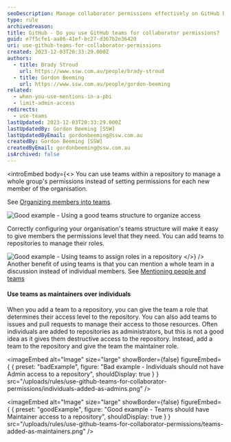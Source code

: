 ```yaml
---
seoDescription: Manage collaborator permissions effectively on GitHub by using teams to assign roles and control access levels.
type: rule
archivedreason:
title: GitHub - Do you use GitHub teams for collaborator permissions?
guid: e7f5cfe1-aa86-41ef-bc27-d367b2e36420
uri: use-github-teams-for-collaborator-permissions
created: 2023-12-03T20:33:29.000Z
authors:
  - title: Brady Stroud
    url: https://www.ssw.com.au/people/brady-stroud
  - title: Gordon Beeming
    url: https://www.ssw.com.au/people/gordon-beeming
related:
  - when-you-use-mentions-in-a-pbi
  - limit-admin-access
redirects:
  - use-teams
lastUpdated: 2023-12-03T20:33:29.000Z
lastUpdatedBy: Gordon Beeming [SSW]
lastUpdatedByEmail: gordonbeeming@ssw.com.au
createdBy: Gordon Beeming [SSW]
createdByEmail: gordonbeeming@ssw.com.au
isArchived: false
---
```


<introEmbed
  body={<>
You can use teams within a repository to manage a whole group's permissions instead of setting permissions for each new member of the organisation.

See [Organizing members into teams](https://docs.github.com/en/github/setting-up-and-managing-organizations-and-teams/organizing-members-into-teams).

![Good example - Using a good teams structure to organize access](/uploads/rules/use-github-teams-for-collaborator-permissions/GoodExampleUsingTeams.png)

Correctly configuring your organisation's teams structure will make it easy to give members the permissions level that they need. You can add teams to repositories to manage their roles.

![Good example - Using teams to assign roles in a repository](/uploads/rules/use-github-teams-for-collaborator-permissions/TeamsOnRepo.png)
  </>}
/>
Another benefit of using teams is that you can mention a whole team in a discussion instead of individual members. See [Mentioning people and teams](https://docs.github.com/en/github/writing-on-github/basic-writing-and-formatting-syntax#mentioning-people-and-teams)

#### Use teams as maintainers over individuals

When you add a team to a repository, you can give the team a role that determines their access level to the repository. You can also add teams to issues and pull requests to manage their access to those resources. Often individuals are added to repositories as administrators, but this is not a good idea as it gives them destructive access to the repository. Instead, add a team to the repository and give the team the maintainer role.

<imageEmbed
  alt="Image"
  size="large"
  showBorder={false}
  figureEmbed={ {
    preset: "badExample",
    figure: "Bad example - Individuals should not have Admin access to a repository",
    shouldDisplay: true
  } }
  src="/uploads/rules/use-github-teams-for-collaborator-permissions/individuals-added-as-admins.png"
/>

<imageEmbed
  alt="Image"
  size="large"
  showBorder={false}
  figureEmbed={ {
    preset: "goodExample",
    figure: "Good example - Teams should have Maintainer access to a repository",
    shouldDisplay: true
  } }
  src="/uploads/rules/use-github-teams-for-collaborator-permissions/teams-added-as-maintainers.png"
/>
